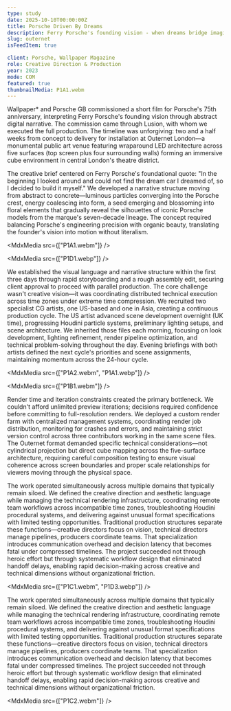 ```yaml
---
type: study
date: 2025-10-10T00:00:00Z
title: Porsche Driven By Dreams
description: Ferry Porsche's founding vision - when dreams bridge imagination with the physical.
slug: outernet
isFeedItem: true

client: Porsche, Wallpaper Magazine
role: Creative Direction & Production
year: 2023
mode: COM
featured: true
thumbnailMedia: P1A1.webm
---
```


<MdxParagraph>

Wallpaper\* and Porsche GB commissioned a short film for Porsche's 75th anniversary, interpreting Ferry Porsche's founding vision through abstract digital narrative. The commission came through Lusion, with whom we executed the full production. The timeline was unforgiving: two and a half weeks from concept to delivery for installation at Outernet London—a monumental public art venue featuring wraparound LED architecture across five surfaces (top screen plus four surrounding walls) forming an immersive cube environment in central London's theatre district.

The creative brief centered on Ferry Porsche's foundational quote: "In the beginning I looked around and could not find the dream car I dreamed of, so I decided to build it myself." We developed a narrative structure moving from abstract to concrete—luminous particles converging into the Porsche crest, energy coalescing into form, a seed emerging and blossoming into floral elements that gradually reveal the silhouettes of iconic Porsche models from the marque's seven-decade lineage. The concept required balancing Porsche's engineering precision with organic beauty, translating the founder's vision into motion without literalism.

</MdxParagraph>

<MdxMedia src={["P1A1.webm"]} />

<MdxMedia src={["P1D1.webp"]} />

<MdxParagraph>

We established the visual language and narrative structure within the first three days through rapid storyboarding and a rough assembly edit, securing client approval to proceed with parallel production. The core challenge wasn't creative vision—it was coordinating distributed technical execution across time zones under extreme time compression. We recruited two specialist CG artists, one US-based and one in Asia, creating a continuous production cycle. The US artist advanced scene development overnight (UK time), progressing Houdini particle systems, preliminary lighting setups, and scene architecture. We inherited those files each morning, focusing on look development, lighting refinement, render pipeline optimization, and technical problem-solving throughout the day. Evening briefings with both artists defined the next cycle's priorities and scene assignments, maintaining momentum across the 24-hour cycle.

</MdxParagraph>

<MdxMedia src={["P1A2.webm", "P1A1.webp"]} />

<MdxMedia src={["P1B1.webm"]} />

<MdxParagraph>

Render time and iteration constraints created the primary bottleneck. We couldn't afford unlimited preview iterations; decisions required confidence before committing to full-resolution renders. We deployed a custom render farm with centralized management systems, coordinating render job distribution, monitoring for crashes and errors, and maintaining strict version control across three contributors working in the same scene files. The Outernet format demanded specific technical considerations—not cylindrical projection but direct cube mapping across the five-surface architecture, requiring careful composition testing to ensure visual coherence across screen boundaries and proper scale relationships for viewers moving through the physical space.

The work operated simultaneously across multiple domains that typically remain siloed. We defined the creative direction and aesthetic language while managing the technical rendering infrastructure, coordinating remote team workflows across incompatible time zones, troubleshooting Houdini procedural systems, and delivering against unusual format specifications with limited testing opportunities. Traditional production structures separate these functions—creative directors focus on vision, technical directors manage pipelines, producers coordinate teams. That specialization introduces communication overhead and decision latency that becomes fatal under compressed timelines. The project succeeded not through heroic effort but through systematic workflow design that eliminated handoff delays, enabling rapid decision-making across creative and technical dimensions without organizational friction.

</MdxParagraph>

<MdxMedia src={["P1C1.webm", "P1D3.webp"]} />

<MdxParagraph>

The work operated simultaneously across multiple domains that typically remain siloed. We defined the creative direction and aesthetic language while managing the technical rendering infrastructure, coordinating remote team workflows across incompatible time zones, troubleshooting Houdini procedural systems, and delivering against unusual format specifications with limited testing opportunities. Traditional production structures separate these functions—creative directors focus on vision, technical directors manage pipelines, producers coordinate teams. That specialization introduces communication overhead and decision latency that becomes fatal under compressed timelines. The project succeeded not through heroic effort but through systematic workflow design that eliminated handoff delays, enabling rapid decision-making across creative and technical dimensions without organizational friction.

</MdxParagraph>

<MdxMedia src={["P1C2.webm"]} />
